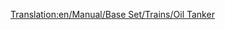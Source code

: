 [[Translation:en/Manual/Base Set/Trains/Oil Tanker]]
{{nl/Manual/Base Set/Trains/Wagons|Naam=Oliewagon
|Picture=[[File:en/Manual/Base Set/Trains/Oiltanker car.png]]
|NormaalKosten=£1,562 ($3,124)
|NormaalGewicht=24 / 54 t
|NormaalCapaciteit=30,000 liter olie
|MonoKosten=£1,562 ($3,124)
|MonoGewicht=24 / 59 t
|MonoCapaciteit=35,000 liter olie
|MagKosten=£1,562 ($3,124)
|MagGewicht=24 / 61 t
|MagCapaciteit=37,000 liter olie
|Omschrijving=Oliewagonnen zijn zo geconstrueerd dat ze [[en/Manual/Base Set/Cargos/Oil|olie (EN)]] kunnen transporteren. Deze wagon is beschikbaar in [[en/Manual/Climates#temperate|gematigd (EN)]], [[en/Manual/Climates#sub-arctic|subarctische (EN)]] en [[en/Manual/Climates#sub-tropical|subtropische (EN)]] klimaat.
}}